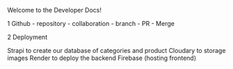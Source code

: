 Welcome to the Developer Docs!

1 Github - repository - collaboration - branch - PR - Merge 

2 Deployment


Strapi to create our database of categories and product
Cloudary to storage images
Render to deploy the backend
Firebase (hosting frontend)